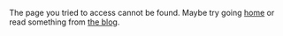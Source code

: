 
<Helmet title="404 Page Not Found" />

<FourOhFour />

The page you tried to access cannot be found. Maybe try going [home](/) or read something from [the blog](/blog).
